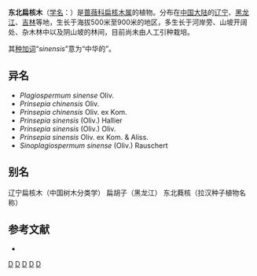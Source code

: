 {{Speciesbox
| genus = Prinsepia
| species = sinensis
| image = Plagiospermum sinense brachypoda 143-8711.jpg
| authority = (Oliv.) Oliv. ex Bean, 1909
}}

'''东北扁核木'''（[[学名|学名]]：{{lang|la|''Prinsepia sinensis''}}）是[[蔷薇科|蔷薇科]][[扁核木属|扁核木属]]的植物。分布在[[中国大陆|中国大陆]]的[[辽宁|辽宁]]、[[黑龙江|黑龙江]]、[[吉林|吉林]]等地，生长于海拔500米至900米的地区，多生长于河岸旁、山坡开阔处、杂木林中以及阴山坡的林间，目前尚未由人工引种栽培。

其[[种加词|种加词]]“''sinensis''”意为“中华的”。

==异名==
* ''Plagiospermum sinense'' Oliv.
* ''Prinsepia chinensis'' Oliv.
* ''Prinsepia chinensis'' Oliv. ex Kom.
* ''Prinsepia sinensis'' (Oliv.) Hallier
* ''Prinsepia sinensis'' (Oliv.) Oliv.
* ''Prinsepia sinensis'' Oliv. ex Kom. & Aliss.
* ''Sinoplagiospermum sinense'' (Oliv.) Rauschert

== 别名 ==
辽宁扁核木（中国树木分类学） 扁胡子（黑龙江） 东北蕤核（拉汉种子植物名称）

== 参考文献 ==
<div class="references-small">
* {{cite web| url =http://www.bioinfo.cn/db05/KmzwSpecies.php?action=view&id=19204| title =东北扁核木| work =《中国高等植物数据库全库》| publisher =中国科学院微生物研究所| author =昆明植物研究所| accessdate =2009-02-25| deadurl =yes| archiveurl =https://web.archive.org/web/20160305054751/http://www.bioinfo.cn/db05/KmzwSpecies.php?action=view&id=19204| archivedate =2016-03-05}}
</div>
{{Taxonbar|from=Q1628096}}

[[Category:扁核木属|D]]
[[Category:辽宁植物|D]]
[[Category:黑龙江植物|D]]
[[Category:吉林植物|D]]
[[Category:1909年描述的植物|D]]